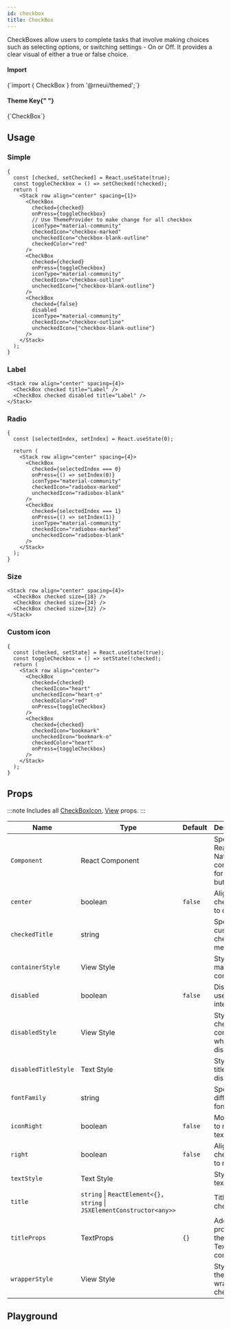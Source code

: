 ```yaml
---
id: checkbox
title: CheckBox
---
```



<IconsStyle />

CheckBoxes allow users to complete tasks that involve making choices such as selecting options, or switching settings - On or Off. It provides a clear visual of either a true or false choice.

<div class="row inline-flex-center">
  <div class="col col--3">
    <h4>Import</h4>
  </div>
  <div class="col col--9">
    <CodeBlock>{`import { CheckBox } from '@rneui/themed';`}</CodeBlock>
  </div>
  <div class="col col--3">
    <h4>
      Theme Key{" "}
      <a href="../customizing#using-themeprovider">
        <BiInfoCircle />
      </a>
    </h4>
  </div>
  <div class="col col--9">
    <CodeBlock>{`CheckBox`}</CodeBlock>
  </div>
</div>

## Usage

### Simple

```tsx live
{
  const [checked, setChecked] = React.useState(true);
  const toggleCheckbox = () => setChecked(!checked);
  return (
    <Stack row align="center" spacing={1}>
      <CheckBox
        checked={checked}
        onPress={toggleCheckbox}
        // Use ThemeProvider to make change for all checkbox
        iconType="material-community"
        checkedIcon="checkbox-marked"
        uncheckedIcon="checkbox-blank-outline"
        checkedColor="red"
      />
      <CheckBox
        checked={checked}
        onPress={toggleCheckbox}
        iconType="material-community"
        checkedIcon="checkbox-outline"
        uncheckedIcon={"checkbox-blank-outline"}
      />
      <CheckBox
        checked={false}
        disabled
        iconType="material-community"
        checkedIcon="checkbox-outline"
        uncheckedIcon={"checkbox-blank-outline"}
      />
    </Stack>
  );
}
```

### Label

```tsx live
<Stack row align="center" spacing={4}>
  <CheckBox checked title="Label" />
  <CheckBox checked disabled title="Label" />
</Stack>
```

### Radio

```tsx live
{
  const [selectedIndex, setIndex] = React.useState(0);

  return (
    <Stack row align="center" spacing={4}>
      <CheckBox
        checked={selectedIndex === 0}
        onPress={() => setIndex(0)}
        iconType="material-community"
        checkedIcon="radiobox-marked"
        uncheckedIcon="radiobox-blank"
      />
      <CheckBox
        checked={selectedIndex === 1}
        onPress={() => setIndex(1)}
        iconType="material-community"
        checkedIcon="radiobox-marked"
        uncheckedIcon="radiobox-blank"
      />
    </Stack>
  );
}
```

### Size

```tsx live
<Stack row align="center" spacing={4}>
  <CheckBox checked size={18} />
  <CheckBox checked size={24} />
  <CheckBox checked size={32} />
</Stack>
```

### Custom icon

```tsx live
{
  const [checked, setState] = React.useState(true);
  const toggleCheckbox = () => setState(!checked);
  return (
    <Stack row align="center">
      <CheckBox
        checked={checked}
        checkedIcon="heart"
        uncheckedIcon="heart-o"
        checkedColor="red"
        onPress={toggleCheckbox}
      />
      <CheckBox
        checked={checked}
        checkedIcon="bookmark"
        uncheckedIcon="bookmark-o"
        checkedColor="heart"
        onPress={toggleCheckbox}
      />
    </Stack>
  );
}
```

<Usage />

## Props

:::note
Includes all [CheckBoxIcon](checkboxicon#props), [View](https://reactnative.dev/docs/view#props) props.
:::

<div class='table-responsive'>

| Name                 | Type                                                                   | Default | Description                                     |
| -------------------- | ---------------------------------------------------------------------- | ------- | ----------------------------------------------- |
| `Component`          | React Component                                                        |         | Specify React Native component for main button. |
| `center`             | boolean                                                                | `false` | Aligns checkbox to center.                      |
| `checkedTitle`       | string                                                                 |         | Specify a custom checked message.               |
| `containerStyle`     | View Style                                                             |         | Style of main container.                        |
| `disabled`           | boolean                                                                | `false` | Disables user interaction.                      |
| `disabledStyle`      | View Style                                                             |         | Style of the checkbox container when disabled.  |
| `disabledTitleStyle` | Text Style                                                             |         | Style of the title when disabled.               |
| `fontFamily`         | string                                                                 |         | Specify different font family.                  |
| `iconRight`          | boolean                                                                | `false` | Moves icon to right of text.                    |
| `right`              | boolean                                                                | `false` | Aligns checkbox to right.                       |
| `textStyle`          | Text Style                                                             |         | Style of text.                                  |
| `title`              | `string` \| `ReactElement<{}, string` \| `JSXElementConstructor<any>>` |         | Title of checkbox.                              |
| `titleProps`         | TextProps                                                              | `{}`    | Additional props for the title Text component.  |
| `wrapperStyle`       | View Style                                                             |         | Style for the wrapper of checkbox.              |

</div>

## Playground

<Play />
